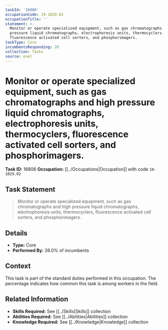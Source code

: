 ```yaml
---
taskId: '16806'
occupationCode: 19-1029.02
occupationTitle: ''
statement: >-
  Monitor or operate specialized equipment, such as gas chromatographs and high
  pressure liquid chromatographs, electrophoresis units, thermocyclers,
  fluorescence activated cell sorters, and phosphorimagers.
taskType: Core
incumbentsResponding: 26
collection: Tasks
source: onet
---
```

# Monitor or operate specialized equipment, such as gas chromatographs and high pressure liquid chromatographs, electrophoresis units, thermocyclers, fluorescence activated cell sorters, and phosphorimagers.

**Task ID:** 16806
**Occupation:** [[../Occupations|Occupation]] with code `19-1029.02`

## Task Statement

> Monitor or operate specialized equipment, such as gas chromatographs and high pressure liquid chromatographs, electrophoresis units, thermocyclers, fluorescence activated cell sorters, and phosphorimagers.

## Details

- **Type:** Core
- **Performed By:** 26.0% of incumbents

## Context

This task is part of the standard duties performed in this occupation. The percentage indicates how common this task is among workers in the field.

## Related Information

- **Skills Required:** See [[../Skills|Skills]] collection
- **Abilities Required:** See [[../Abilities|Abilities]] collection
- **Knowledge Required:** See [[../Knowledge|Knowledge]] collection

